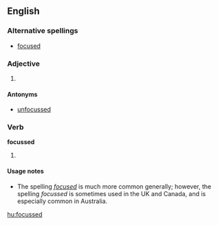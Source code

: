 ==English==

===Alternative spellings===
* [[focused]]

===Adjective===
{{en-adj}}

# {{British}} {{alternative spelling of|[[focused]]}}

====Antonyms====
* [[unfocussed]]

===Verb===
'''focussed'''

# {{British}} {{past of|[[focus]]}}

====Usage notes====
* The spelling ''[[focused]]'' is much more common generally; however,  the spelling ''focussed'' is sometimes used in the UK and Canada, and is especially common in Australia.

[[hu:focussed]]